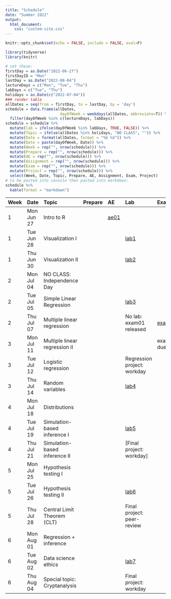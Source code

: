 ```yaml
---
title: "Schedule"
date: "Summer 2022"
output:
  html_document: 
    css: "custom-site.css"
---
```


```r
knitr::opts_chunk$set(echo = FALSE, include = FALSE, eval=F)
```

```r
library(tidyverse)
library(knitr)
```

```r
# set these:
firstDay = as.Date("2022-06-27")
firstDayID = "Mon"
lastDay = as.Date("2022-08-04")
lectureDays = c("Mon", "Tue", "Thu")
labDays = c("Tue", "Thu")
holidays = as.Date(c("2022-07-04"))
### render table
allDates = seq(from = firstDay, to = lastDay, by = 'day')
schedule = data.frame(allDates,
                        dayOfWeek = weekdays(allDates, abbreviate=T)) %>%
  filter(dayOfWeek %in% c(lectureDays, labDays))
schedule = schedule %>%
  mutate(lab = ifelse(dayOfWeek %in% labDays, TRUE, FALSE)) %>%
  mutate(Topic = ifelse(allDates %in% holidays, "NO CLASS", "")) %>%
  mutate(Date = format(allDates, format = "%b %d")) %>%
  mutate(Date = paste(dayOfWeek, Date)) %>%
  mutate(Week = rep("", nrow(schedule))) %>%
  mutate(Prepare = rep("", nrow(schedule))) %>%
  mutate(AE = rep("", nrow(schedule))) %>%
  mutate(Assignment = rep("", nrow(schedule))) %>%
  mutate(Exam = rep("", nrow(schedule))) %>%
  mutate(Project = rep("", nrow(schedule))) %>%
  select(Week, Date, Topic, Prepare, AE, Assignment, Exam, Project)
# to be pasted into console then pasted into markdown:
schedule %>%
  kable(format = "markdown")
```

|Week |Date       |Topic    |Prepare |AE |Lab |Exam |Project |
|:----|:----------|:--------|:-------|:--|:----------|:----|:-------|
|   1  |Mon Jun 27 |  Intro to R       |        |[ae01](/static/static/appex/ae1.html)   |           |     |        |
|  1   |Tue Jun 28 |  Visualization I       |        | | [lab1]()             |     |        |
|  1   |Thu Jun 30 |  Visualization II       |        | | [lab2]()             |     |        |
|  2   |Mon Jul 04 |NO CLASS: Independence Day |        |   |           |     |        |
|  2   |Tue Jul 05 | Simple Linear Regression        |     | | [lab3]()            |     |        |
|  2   |Thu Jul 07 | Multiple linear regression        |        | | No lab: exam01 released           |  [exam01]()   |        |
|  3   |Mon Jul 11 | Multiple linear regression II       |        |   |           |  exam01 due   |        |
|  3   |Tue Jul 12 | Logistic regression         |        | |  Regression project: workday         |     |        |
|  3   |Thu Jul 14 | Random variables       |        | | [lab4]()              |     |        |
|  4   |Mon Jul 18 | Distributions         |        |   |           |     |        |
|  4   |Tue Jul 19 | Simulation-based inference I       |        |  | [lab5]()              |     |        |
|  4   |Thu Jul 21 | Simulation-based inference II         |        | | [Final project: workday]              |     |        |
|  5   |Mon Jul 25 | Hypothesis testing I        |        |   |           |     |        |
|  5   |Tue Jul 26 | Hypothesis testing II        |        | | [lab6]()              |     |        |
|  5   |Thu Jul 28 | Central Limit Theorem (CLT)       |        |  | Final project: peer-review             |     |        |
|  6   |Mon Aug 01 | Regression + inference        |        |   |           |     |        |
|  6   |Tue Aug 02 | Data science ethics        |        | | [lab7]()           |     |        |
|  6   |Thu Aug 04 | Special topic: Cryptanalysis       |        | | Final project: workday             |     |        |
